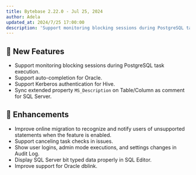 ```yaml
---
title: Bytebase 2.22.0 - Jul 25, 2024
author: Adela
updated_at: 2024/7/25 17:00:00
description: 'Support monitoring blocking sessions during PostgreSQL task execution.'
---
```



## 🚀 New Features

- Support monitoring blocking sessions during PostgreSQL task execution.
- Support auto-completion for Oracle.
- Support Kerberos authentication for Hive.
- Sync extended property `MS_Description` on Table/Column as comment for SQL Server.

## 🎄 Enhancements

- Improve online migration to recognize and notify users of unsupported statements when the feature is enabled.
- Support canceling task checks in issues.
- Show user logins, admin mode executions, and settings changes in Audit Log.
- Display SQL Server bit typed data properly in SQL Editor.
- Improve support for Oracle dblink.

<InstallUpgrade />
